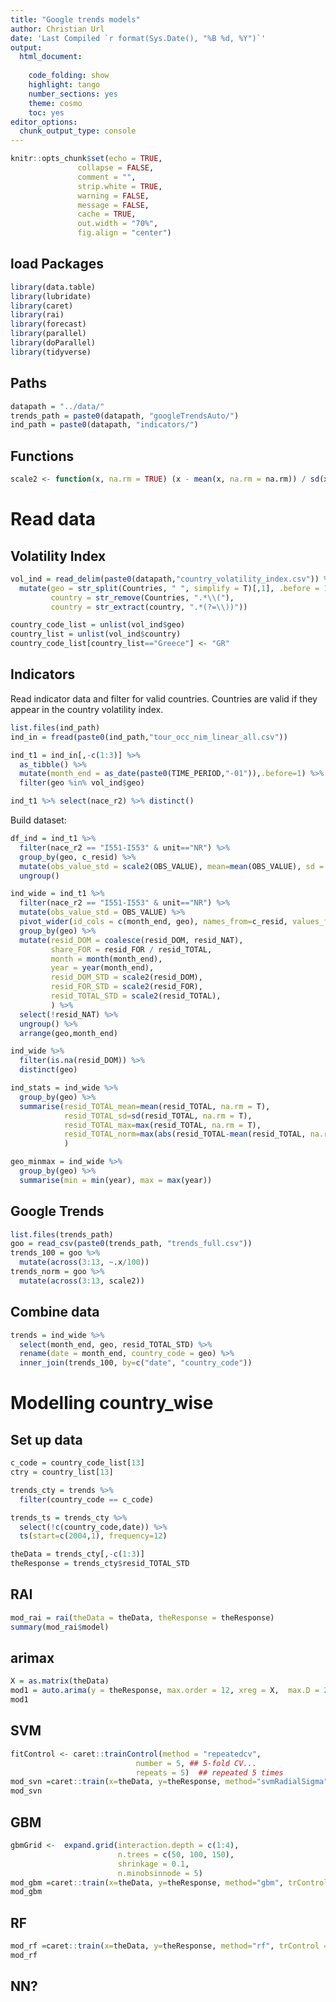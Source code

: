 ```yaml
---
title: "Google trends models"
author: Christian Url
date: 'Last Compiled `r format(Sys.Date(), "%B %d, %Y")`'
output:
  html_document:
    
    code_folding: show
    highlight: tango
    number_sections: yes
    theme: cosmo
    toc: yes
editor_options: 
  chunk_output_type: console
---
```


```r
knitr::opts_chunk$set(echo = TRUE,
               collapse = FALSE,
               comment = "",
               strip.white = TRUE,
               warning = FALSE,
               message = FALSE,
               cache = TRUE,
               out.width = "70%",
               fig.align = "center")

```

## load Packages
```r
library(data.table)
library(lubridate)
library(caret)
library(rai)
library(forecast)
library(parallel)
library(doParallel)
library(tidyverse)
```

## Paths
```r
datapath = "../data/"
trends_path = paste0(datapath, "googleTrendsAuto/")
ind_path = paste0(datapath, "indicators/")
```

## Functions
```r
scale2 <- function(x, na.rm = TRUE) (x - mean(x, na.rm = na.rm)) / sd(x, na.rm)
```


# Read data {.tabset .tabset-fade}
## Volatility Index {-}
```r
vol_ind = read_delim(paste0(datapath,"country_volatility_index.csv")) %>%
  mutate(geo = str_split(Countries, " ", simplify = T)[,1], .before = 1,
         country = str_remove(Countries, ".*\\("), 
         country = str_extract(country, ".*(?=\\))"))

country_code_list = unlist(vol_ind$geo)
country_list = unlist(vol_ind$country)
country_code_list[country_list=="Greece"] <- "GR"
```

## Indicators {-}
Read indicator data and filter for valid countries. Countries are valid if they appear in the country volatility index.

```r
list.files(ind_path)
ind_in = fread(paste0(ind_path,"tour_occ_nim_linear_all.csv"))

ind_t1 = ind_in[,-c(1:3)] %>% 
  as_tibble() %>%
  mutate(month_end = as_date(paste0(TIME_PERIOD,"-01")),.before=1) %>%
  filter(geo %in% vol_ind$geo)

ind_t1 %>% select(nace_r2) %>% distinct()
```

Build dataset:
```r
df_ind = ind_t1 %>%
  filter(nace_r2 == "I551-I553" & unit=="NR") %>%
  group_by(geo, c_resid) %>%
  mutate(obs_value_std = scale2(OBS_VALUE), mean=mean(OBS_VALUE), sd = sd(OBS_VALUE)) %>%
  ungroup()

ind_wide = ind_t1 %>%
  filter(nace_r2 == "I551-I553" & unit=="NR") %>%
  mutate(obs_value_std = OBS_VALUE) %>%
  pivot_wider(id_cols = c(month_end, geo), names_from=c_resid, values_from = obs_value_std, names_prefix="resid_") %>%
  group_by(geo) %>%
  mutate(resid_DOM = coalesce(resid_DOM, resid_NAT),
         share_FOR = resid_FOR / resid_TOTAL,
         month = month(month_end),
         year = year(month_end),
         resid_DOM_STD = scale2(resid_DOM),
         resid_FOR_STD = scale2(resid_FOR),
         resid_TOTAL_STD = scale2(resid_TOTAL),
         ) %>%
  select(!resid_NAT) %>%
  ungroup() %>%
  arrange(geo,month_end)

ind_wide %>%
  filter(is.na(resid_DOM)) %>%
  distinct(geo)

ind_stats = ind_wide %>%
  group_by(geo) %>%
  summarise(resid_TOTAL_mean=mean(resid_TOTAL, na.rm = T), 
            resid_TOTAL_sd=sd(resid_TOTAL, na.rm = T), 
            resid_TOTAL_max=max(resid_TOTAL, na.rm = T), 
            resid_TOTAL_norm=max(abs(resid_TOTAL-mean(resid_TOTAL, na.rm = T)), na.rm=T)
            )

geo_minmax = ind_wide %>%
  group_by(geo) %>%
  summarise(min = min(year), max = max(year))

```

## Google Trends {-}
```r
list.files(trends_path)
goo = read_csv(paste0(trends_path, "trends_full.csv"))
trends_100 = goo %>%
  mutate(across(3:13, ~.x/100))
trends_norm = goo %>%
  mutate(across(3:13, scale2))
```

## Combine data {-}
```r
trends = ind_wide %>%
  select(month_end, geo, resid_TOTAL_STD) %>%
  rename(date = month_end, country_code = geo) %>%
  inner_join(trends_100, by=c("date", "country_code"))
```

# Modelling country_wise {.tabset .tabset-fade}
## Set up data {-}
```r
c_code = country_code_list[13]
ctry = country_list[13]

trends_cty = trends %>%
  filter(country_code == c_code)

trends_ts = trends_cty %>%
  select(!c(country_code,date)) %>%
  ts(start=c(2004,1), frequency=12)

theData = trends_cty[,-c(1:3)]
theResponse = trends_cty$resid_TOTAL_STD
```

## RAI
```r
mod_rai = rai(theData = theData, theResponse = theResponse)
summary(mod_rai$model)
```


## arimax {-}
```r
X = as.matrix(theData)
mod1 = auto.arima(y = theResponse, max.order = 12, xreg = X,  max.D = 2)
mod1
```

## SVM {-}
```r
fitControl <- caret::trainControl(method = "repeatedcv",
                            number = 5, ## 5-fold CV...
                            repeats = 5)  ## repeated 5 times
mod_svn =caret::train(x=theData, y=theResponse, method="svmRadialSigma", trControl = fitControl, verbose=F)
mod_svn
```

## GBM {-}
```r
gbmGrid <-  expand.grid(interaction.depth = c(1:4), 
                        n.trees = c(50, 100, 150), 
                        shrinkage = 0.1,
                        n.minobsinnode = 5)
mod_gbm =caret::train(x=theData, y=theResponse, method="gbm", trControl = fitControl, tuneGrid=gbmGrid, verbose=F)
mod_gbm
```

## RF {-}
```r
mod_rf =caret::train(x=theData, y=theResponse, method="rf", trControl = fitControl, verbose=F)
mod_rf
```

## NN? {-}
```r

```

